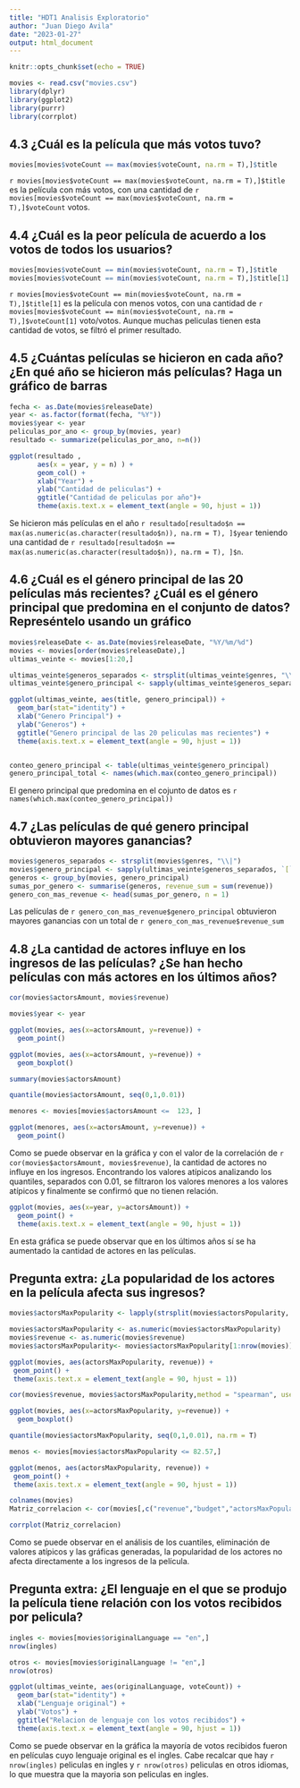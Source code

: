 ```yaml
---
title: "HDT1 Analisis Exploratorio"
author: "Juan Diego Avila"
date: "2023-01-27"
output: html_document
---
```


```r
knitr::opts_chunk$set(echo = TRUE)
```
```r
movies <- read.csv("movies.csv")
library(dplyr)
library(ggplot2)
library(purrr)
library(corrplot)
```

## 4.3 ¿Cuál es la película que más votos tuvo?

```r
movies[movies$voteCount == max(movies$voteCount, na.rm = T),]$title
```

`r movies[movies$voteCount == max(movies$voteCount, na.rm = T),]$title` es la película con más votos, con una cantidad de   `r movies[movies$voteCount == max(movies$voteCount, na.rm = T),]$voteCount` votos.


## 4.4  ¿Cuál es la peor película de acuerdo a los votos de todos los usuarios?

```r

movies[movies$voteCount == min(movies$voteCount, na.rm = T),]$title
movies[movies$voteCount == min(movies$voteCount, na.rm = T),]$title[1]
```

`r movies[movies$voteCount == min(movies$voteCount, na.rm = T),]$title[1]` es la película con menos votos, con una cantidad de   `r movies[movies$voteCount == min(movies$voteCount, na.rm = T),]$voteCount[1]` voto/votos. Aunque muchas peliculas tienen esta cantidad de votos, se filtró el primer resultado.


## 4.5 ¿Cuántas películas se hicieron en cada año? ¿En qué año se hicieron más películas? Haga un gráfico de barras

```r

fecha <- as.Date(movies$releaseDate)
year <- as.factor(format(fecha, "%Y"))
movies$year <- year
peliculas_por_ano <- group_by(movies, year)
resultado <- summarize(peliculas_por_ano, n=n())

ggplot(resultado , 
       aes(x = year, y = n) ) +
       geom_col() +
       xlab("Year") +
       ylab("Cantidad de peliculas") +
       ggtitle("Cantidad de peliculas por año")+
       theme(axis.text.x = element_text(angle = 90, hjust = 1))

```
 
Se hicieron más películas en el año `r resultado[resultado$n == max(as.numeric(as.character(resultado$n)), na.rm = T), ]$year` teniendo una cantidad de `r resultado[resultado$n == max(as.numeric(as.character(resultado$n)), na.rm = T), ]$n`.

## 4.6  ¿Cuál es el género principal de las 20 películas más recientes? ¿Cuál es el género principal que predomina en el conjunto de datos? Represéntelo usando un gráfico

```r

movies$releaseDate <- as.Date(movies$releaseDate, "%Y/%m/%d")
movies <- movies[order(movies$releaseDate),]
ultimas_veinte <- movies[1:20,]

ultimas_veinte$generos_separados <- strsplit(ultimas_veinte$genres, "\\|")
ultimas_veinte$genero_principal <- sapply(ultimas_veinte$generos_separados, `[`, 1)

ggplot(ultimas_veinte, aes(title, genero_principal)) + 
  geom_bar(stat="identity") +
  xlab("Genero Principal") +
  ylab("Generos") +
  ggtitle("Genero principal de las 20 peliculas mas recientes") +
  theme(axis.text.x = element_text(angle = 90, hjust = 1))


conteo_genero_principal <- table(ultimas_veinte$genero_principal)
genero_principal_total <- names(which.max(conteo_genero_principal))


```

El genero principal que predomina en el cojunto de datos es `r names(which.max(conteo_genero_principal))`

## 4.7 ¿Las películas de qué genero principal obtuvieron mayores ganancias?

```r

movies$generos_separados <- strsplit(movies$genres, "\\|")
movies$genero_principal <- sapply(ultimas_veinte$generos_separados, `[`, 1)
generos <- group_by(movies, genero_principal)
sumas_por_genero <- summarise(generos, revenue_sum = sum(revenue))
genero_con_mas_revenue <- head(sumas_por_genero, n = 1)
```

Las películas de `r genero_con_mas_revenue$genero_principal` obtuvieron mayores ganancias con un total de `r genero_con_mas_revenue$revenue_sum`

## 4.8  ¿La cantidad de actores influye en los ingresos de las películas? ¿Se han hecho películas con más actores en los últimos años?

``` r
cor(movies$actorsAmount, movies$revenue)

movies$year <- year

ggplot(movies, aes(x=actorsAmount, y=revenue)) + 
  geom_point()

ggplot(movies, aes(x=actorsAmount, y=revenue)) + 
  geom_boxplot()

summary(movies$actorsAmount)

quantile(movies$actorsAmount, seq(0,1,0.01))

menores <- movies[movies$actorsAmount <=  123, ]

ggplot(menores, aes(x=actorsAmount, y=revenue)) + 
  geom_point()


```

Como se puede observar en la gráfica y con el valor de la correlación de `r cor(movies$actorsAmount, movies$revenue)`, la cantidad de actores no influye en los ingresos. Encontrando los valores atípicos analizando los quantiles, separados con 0.01, se filtraron los valores menores a los valores atípicos y finalmente se confirmó que no tienen relación.

```r
ggplot(movies, aes(x=year, y=actorsAmount)) + 
  geom_point() +
  theme(axis.text.x = element_text(angle = 90, hjust = 1))

```

En esta gráfica se puede observar que en los últimos años sí se ha aumentado la cantidad de actores en las películas.

## Pregunta extra: ¿La popularidad de los actores en la película afecta sus ingresos?

``` r

movies$actorsMaxPopularity <- lapply(strsplit(movies$actorsPopularity, "\\|"), function(x) max(as.double(x)))

movies$actorsMaxPopularity <- as.numeric(movies$actorsMaxPopularity)
movies$revenue <- as.numeric(movies$revenue)
movies$actorsMaxPopularity<- movies$actorsMaxPopularity[1:nrow(movies)]

ggplot(movies, aes(actorsMaxPopularity, revenue)) + 
 geom_point() +
 theme(axis.text.x = element_text(angle = 90, hjust = 1))

cor(movies$revenue, movies$actorsMaxPopularity,method = "spearman", use="complete.obs")

ggplot(movies, aes(x=actorsMaxPopularity, y=revenue)) + 
  geom_boxplot()

quantile(movies$actorsMaxPopularity, seq(0,1,0.01), na.rm = T)

menos <- movies[movies$actorsMaxPopularity <= 82.57,]

ggplot(menos, aes(actorsMaxPopularity, revenue)) + 
 geom_point() +
 theme(axis.text.x = element_text(angle = 90, hjust = 1))

colnames(movies)
Matriz_correlacion <- cor(movies[,c("revenue","budget","actorsMaxPopularity","voteAvg","voteCount","popularity","genresAmount","actorsAmount")])

corrplot(Matriz_correlacion)

```

Como se puede observar en el análisis de los cuantiles, eliminación de valores atípicos y las gráficas generadas, la popularidad de los actores no afecta directamente a los ingresos de la película.

## Pregunta extra: ¿El lenguaje en el que se produjo la película tiene relación con los votos recibidos por pelicula?

``` r

ingles <- movies[movies$originalLanguage == "en",]
nrow(ingles)

otros <- movies[movies$originalLanguage != "en",]
nrow(otros)

ggplot(ultimas_veinte, aes(originalLanguage, voteCount)) + 
  geom_bar(stat="identity") +
  xlab("Lenguaje original") +
  ylab("Votos") +
  ggtitle("Relacion de lenguaje con los votos recibidos") +
  theme(axis.text.x = element_text(angle = 90, hjust = 1))

```

Como se puede observar en la gráfica la mayoría de votos recibidos fueron en películas cuyo lenguaje original es el ingles. Cabe recalcar que hay `r nrow(ingles)` peliculas en ingles y `r nrow(otros)` peliculas en otros idiomas, lo que muestra que la mayoria son peliculas en ingles.
